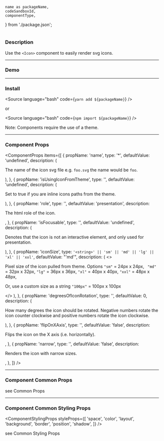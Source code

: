 <!---

React Components Blocks: https://github.com/storybookjs/storybook/blob/master/addons/docs/docs/docspage.md#slot-values

CSF Stories with arbitrary MDX: https://github.com/storybookjs/storybook/blob/master/addons/docs/docs/recipes.md#csf-stories-with-arbitrary-mdx

Note that in contrast to other examples, the MDX file suffix is .mdx rather than .stories.mdx. This key difference means that the file will be loaded with the default MDX loader rather than Storybook's CSF loader, which has several implications:

You shouldn't provide a Meta declaration.
You can refer to existing stories (i.e. <Story id="...">) but cannot define new stories (i.e. <Story name="...">).
The documentation gets exported as the default export (MDX default) rather than as a parameter hanging off the default export (CSF).

-->


	name as packageName,
	codeSandboxId,
	componentType,
} from './package.json';

<h1 style={{ marginBottom: '50px', textTransform: 'capitalize' }}>
	<ComponentTitle packageName={packageName} componentType={componentType} />
</h1>

<PackageLinks packageName={packageName} componentType={componentType} />

### Description

Use the `<Icon>` component to easily render svg icons.

---

### Demo

<Demo id={codeSandboxId} title={packageName} />

---

### Install

<Source language="bash" code={`yarn add ${packageName}`} />

or

<Source language="bash" code={`npm import ${packageName}`} />

Note: Components require the use of a <LinkTo kind="ui-component-system-overview-themes-component-usage--page">theme</LinkTo>.

---

### Component Props

<ComponentProps
	items={[
		{
			propName: 'name',
			type: '<string>*',
			defaultValue: 'undefined',
			description: (
				<p>
					The name of the icon svg file e.g. `foo.svg` the name would be `foo`.
				</p>
			),
		},
		{
			propName: 'isUsingIconFromTheme',
			type: '<boolean>',
			defaultValue: 'undefined',
			description: (
				<p>Set to true if you are inline icons paths from the theme.</p>
			),
		},
		{
			propName: 'role',
			type: '<string>',
			defaultValue: 'presentation',
			description: <p>The html role of the icon.</p>,
		},
		{
			propName: 'isFocusable',
			type: '<boolean>',
			defaultValue: 'undefined',
			description: (
				<p>
					Denotes that the icon is not an interactive element, and only used for
					presentation.
				</p>
			),
		},
		{
			propName: 'iconSize',
			type: `'<string>' || 'sm' || 'md' || 'lg' || 'xl' || 'xxl'`,
			defaultValue: "'md'",
			description: (
				<>
					<p>
						Pixel size of the icon pulled from theme. Options
						<code>&quot;sm&quot;</code> = 24px x 24px, <code>
							&quot;md&quot;
						</code> = 32px x 32px,
						<code>&quot;lg&quot;</code> = 36px x 36px,
						<code>&quot;xl&quot;</code> = 40px x 40px,
						<code>&quot;xxl&quot;</code> = 48px x 48px,
					</p>
					<p>
						Or, use a custom size as a string <code>&quot;100px&quot;</code> =
						100px x 100px
					</p>
				</>
			),
		},
		{
			propName: 'degreesOfIconRotation',
			type: '<number>',
			defaultValue: 0,
			description: (
				<p>
					How many degrees the icon should be rotated. Negative numbers rotate
					the icon counter clockwise and positive numbers rotate the icon
					clockwise.
				</p>
			),
		},
		{
			propName: 'flipOnXAxis',
			type: '<boolean>',
			defaultValue: 'false',
			description: <p>Flips the icon on the X axis (i.e. horizontally).</p>,
		},
		{
			propName: 'narrow',
			type: '<boolean>',
			defaultValue: 'false',
			description: <p>Renders the icon with narrow sizes.</p>,
		},
	]}
/>

---

### Component Common Props

<ComponentCommonProps />

see <LinkTo kind="ui-component-system-overview-react-common-props-styled-system-props--page#common-props">
Common Props</LinkTo>

---

### Component Common Styling Props

<ComponentStylingProps
	styleProps={[
		'space',
		'color',
		'layout',
		'background',
		'border',
		'position',
		'shadow',
	]}
/>

see <LinkTo kind="ui-component-system-overview-react-common-props-styling-props--page#common-styling-props">Common Styling Props</LinkTo>
